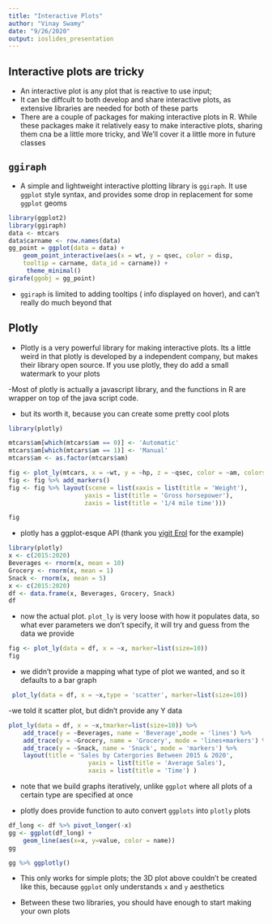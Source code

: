 ```yaml
---
title: "Interactive Plots"
author: "Vinay Swamy"
date: "9/26/2020"
output: ioslides_presentation
---
```


## Interactive plots are tricky
- An interactive plot is any plot that is reactive to use input;
- It can be diffcult to both develop and share interactive plots, as extensive libraries are needed for both of these parts
- There are a couple of packages for making interactive plots in R. While these packages make it relatively easy to make interactive plots, sharing them cna be a little more tricky, and We'll cover it a little more in future classes

## `ggiraph`
- A simple and lightweight interactive plotting library is `ggiraph`. It use `ggplot` style syntax, and provides some drop in replacement for some `ggplot` geoms 

```r
library(ggplot2)
library(ggiraph)
data <- mtcars
data$carname <- row.names(data)
gg_point = ggplot(data = data) +
    geom_point_interactive(aes(x = wt, y = qsec, color = disp,
    tooltip = carname, data_id = carname)) + 
     theme_minimal()
girafe(ggobj = gg_point)
```

- `ggiraph` is limited to adding tooltips ( info displayed on hover), and can't really do much beyond that 

## Plotly 
- Plotly is a very powerful library for making interactive plots. Its a little weird in that plotly is developed by a independent company, but makes their library open source. If you use plotly, they do add a small watermark to your plots

-Most of plotly is actually a javascript library, and the functions in R  are wrapper on top of the java script code.

- but its worth it, because you can create some pretty cool plots 
```r
library(plotly)

mtcars$am[which(mtcars$am == 0)] <- 'Automatic'
mtcars$am[which(mtcars$am == 1)] <- 'Manual'
mtcars$am <- as.factor(mtcars$am)

fig <- plot_ly(mtcars, x = ~wt, y = ~hp, z = ~qsec, color = ~am, colors = c('#BF382A', '#0C4B8E'))
fig <- fig %>% add_markers()
fig <- fig %>% layout(scene = list(xaxis = list(title = 'Weight'),
                     yaxis = list(title = 'Gross horsepower'),
                     zaxis = list(title = '1/4 mile time')))

fig
```

- plotly has a ggplot-esque API (thank you [yigit Erol](https://medium.com/swlh/step-by-step-data-visualization-guideline-with-plotly-in-r-fbd212640de2) for the example)

```r
library(plotly)
x <- c(2015:2020)
Beverages <- rnorm(x, mean = 10)
Grocery <- rnorm(x, mean = 1)
Snack <- rnorm(x, mean = 5)
x <- c(2015:2020)
df <- data.frame(x, Beverages, Grocery, Snack)
df
```

- now the actual plot. `plot_ly` is very loose with how it populates data, so what ever parameters we don't specify, it will try and guess from the data we provide 

```r
fig <- plot_ly(data = df, x = ~x, marker=list(size=10))
fig
```

- we didn't provide a mapping what type of plot we wanted, and so it defaults to a bar graph

```r
 plot_ly(data = df, x = ~x,type = 'scatter', marker=list(size=10))
```
-we told it scatter plot, but didn't provide any Y data


```r
plot_ly(data = df, x = ~x,tmarker=list(size=10)) %>% 
    add_trace(y = ~Beverages, name = 'Beverage',mode = 'lines') %>% 
    add_trace(y = ~Grocery, name = 'Grocery', mode = 'lines+markers') %>% 
    add_trace(y = ~Snack, name = 'Snack', mode = 'markers') %>% 
    layout(title = 'Sales by Catergories Between 2015 & 2020', 
                      yaxis = list(title = 'Average Sales'),
                      xaxis = list(title = 'Time') ) 
```
-  note that we build graphs iteratively, unlike `ggplot` where all plots of a certain type are specified at once 

- plotly does provide function to auto convert `ggplots` into `plotly` plots 
```r
df_long <- df %>% pivot_longer(-x)
gg <- ggplot(df_long) + 
    geom_line(aes(x=x, y=value, color = name))
gg
```
```r
gg %>% ggplotly()
```
- This only works for simple plots; the 3D plot above couldn't be created like this, because `ggplot` only understands `x` and `y` aesthetics

- Between these two libraries, you should have enough to start making your own plots




